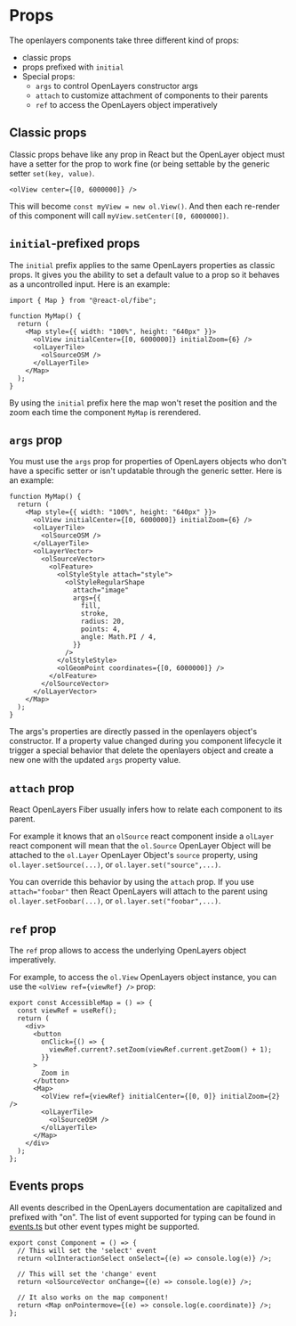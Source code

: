 # Props

The openlayers components take three different kind of props:

- classic props
- props prefixed with `initial`
- Special props:
  - `args` to control OpenLayers constructor args
  - `attach` to customize attachment of components to their parents
  - `ref` to access the OpenLayers object imperatively

## Classic props

Classic props behave like any prop in React but the OpenLayer object must have a setter for the prop to work fine (or being settable by the generic setter `set(key, value)`.

```tsx
<olView center={[0, 6000000]} />
```

This will become `const myView = new ol.View()`. And then each re-render of this component will call `myView.setCenter([0, 6000000])`.

## `initial`-prefixed props

The `initial` prefix applies to the same OpenLayers properties as classic props.
It gives you the ability to set a default value to a prop so it behaves as a uncontrolled input. Here is an example:

```tsx
import { Map } from "@react-ol/fibe";

function MyMap() {
  return (
    <Map style={{ width: "100%", height: "640px" }}>
      <olView initialCenter={[0, 6000000]} initialZoom={6} />
      <olLayerTile>
        <olSourceOSM />
      </olLayerTile>
    </Map>
  );
}
```

By using the `initial` prefix here the map won't reset the position and the zoom each time the component `MyMap` is rerendered.

## `args` prop

You must use the `args` prop for properties of OpenLayers objects who don't have a specific setter or isn't updatable through the generic setter. Here is an example:

```tsx
function MyMap() {
  return (
    <Map style={{ width: "100%", height: "640px" }}>
      <olView initialCenter={[0, 6000000]} initialZoom={6} />
      <olLayerTile>
        <olSourceOSM />
      </olLayerTile>
      <olLayerVector>
        <olSourceVector>
          <olFeature>
            <olStyleStyle attach="style">
              <olStyleRegularShape
                attach="image"
                args={{
                  fill,
                  stroke,
                  radius: 20,
                  points: 4,
                  angle: Math.PI / 4,
                }}
              />
            </olStyleStyle>
            <olGeomPoint coordinates={[0, 6000000]} />
          </olFeature>
        </olSourceVector>
      </olLayerVector>
    </Map>
  );
}
```

The args's properties are directly passed in the openlayers object's constructor.
If a property value changed during you component lifecycle it trigger a special behavior that delete the openlayers object and create a new one with the updated `args` property value.

## `attach` prop

React OpenLayers Fiber usually infers how to relate each component to its parent.

For example it knows that an `olSource` react component inside a `olLayer` react component will mean that the `ol.Source` OpenLayer Object will be attached to the `ol.Layer` OpenLayer Object's `source` property, using `ol.layer.setSource(...)`, or `ol.layer.set("source",...)`.

You can override this behavior by using the `attach` prop. If you use `attach="foobar"` then React OpenLayers will attach to the parent using `ol.layer.setFoobar(...)`, or `ol.layer.set("foobar",...)`.

## `ref` prop

The `ref` prop allows to access the underlying OpenLayers object imperatively.

For example, to access the `ol.View` OpenLayers object instance, you can use the `<olView ref={viewRef} />` prop:

```tsx
export const AccessibleMap = () => {
  const viewRef = useRef();
  return (
    <div>
      <button
        onClick={() => {
          viewRef.current?.setZoom(viewRef.current.getZoom() + 1);
        }}
      >
        Zoom in
      </button>
      <Map>
        <olView ref={viewRef} initialCenter={[0, 0]} initialZoom={2} />
        <olLayerTile>
          <olSourceOSM />
        </olLayerTile>
      </Map>
    </div>
  );
};
```

## Events props

All events described in the OpenLayers documentation are capitalized and prefixed with "on". The list of event supported for typing can be found in [events.ts](https://github.com/crubier/react-openlayers-fiber/blob/master/packages/react-openlayers-fiber/src/events.ts) but other event types might be supported.

```tsx
export const Component = () => {
  // This will set the 'select' event
  return <olInteractionSelect onSelect={(e) => console.log(e)} />;

  // This will set the 'change' event
  return <olSourceVector onChange={(e) => console.log(e)} />;

  // It also works on the map component!
  return <Map onPointermove={(e) => console.log(e.coordinate)} />;
};
```
